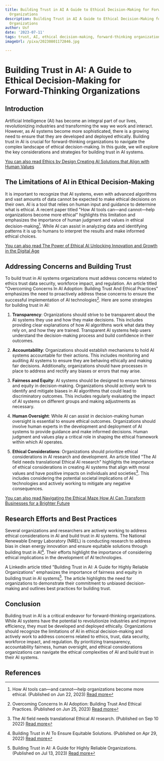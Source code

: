 ```yaml
---
title: Building Trust in AI A Guide to Ethical Decision-Making for Forward-Thinking
  Organizations
description: Building Trust in AI A Guide to Ethical Decision-Making for Forward-Thinking
  Organizations
author: Usf
date: '2023-07-11'
tags: trust, AI, ethical decision-making, forward-thinking organizations
imageUrl: /pixa/20230801172846.jpg

---
```

# Building Trust  in AI: A Guide to Ethical Decision-Making for Forward-Thinking Organizations

## Introduction

Artificial Intelligence (AI) has become an integral part of our lives,  revolutionizing  industries and transforming the way we work and interact. However, as AI systems become more sophisticated, there is  a growing need to ensure that they are developed and deployed ethically. Building trust in AI is  crucial for forward-thinking organizations to navigate the complex landscape of ethical decision-making. In this guide, we will explore the  key considerations and strategies for building trust in AI systems.

[You can also read  Ethics by Design Creating AI Solutions that Align with  Human  Values](Ethics%20by%20Design%20Creating%20AI%20Solutions%20that%20Align%20with%20Human%20Values)


## The Limitations of AI in Ethical Decision-Making

It is important to recognize that AI systems, even with advanced algorithms and vast amounts of  data cannot be expected to make ethical decisions on their own. AI is  a tool that relies on human input and guidance to determine what is ethical.  A recent paper  titled "How AI tools can—and cannot—help organizations become more ethical" highlights this limitation and emphasizes the importance of human  judgment and values in ethical  decision-making[^1]. While  AI can assist in analyzing data and identifying patterns it is up to humans to interpret the results and make informed ethical choices.

[You can  also read  The  Power of Ethical AI Unlocking Innovation and Growth in  the Digital  Age](The%20Power%20of%20Ethical%20AI%20Unlocking%20Innovation%20and%20Growth%20in%20the%20Digital%20Age)


##  Addressing  Concerns and Building  Trust

To build trust in AI systems organizations must address concerns related to ethics trust data security, workforce impact,  and regulation. An article titled "Overcoming Concerns In AI Adoption:  Building  Trust And Ethical Practices" emphasizes the need to proactively address these concerns to ensure  the successful implementation of  AI technologies[^2]. Here are some strategies for building trust in AI:

1. **Transparency**: Organizations  should strive to be transparent about the AI systems they use and how they make decisions. This includes  providing  clear explanations of how AI algorithms work what data they rely on, and how they  are trained. Transparent AI systems  help  users understand the decision-making  process and build confidence in their outcomes.

2.  **Accountability**: Organizations should establish mechanisms to hold AI systems accountable for their  actions. This includes monitoring and auditing AI  systems to ensure  they are  behaving ethically and making fair decisions. Additionally,  organizations should  have processes in place to address and rectify any biases or errors that may arise.

3. **Fairness and Equity**: AI systems should be designed to  ensure fairness and equity in decision-making. Organizations should actively work to identify and mitigate biases in  AI algorithms that  could lead to discriminatory outcomes. This includes regularly evaluating the impact of AI systems on different groups and making adjustments as necessary.

4. **Human Oversight**: While AI can assist in  decision-making human oversight is essential to ensure  ethical  outcomes. Organizations should involve human experts in  the development and deployment of AI systems to provide guidance and make informed decisions. Human  judgment and values play a critical role  in shaping the ethical framework within which AI operates.

5. **Ethical Considerations**: Organizations should prioritize ethical considerations in AI research  and development. An article titled "The AI field needs translational Ethical AI research" highlights the importance of ethical considerations in creating AI  systems  that align with moral values and have positive impacts on individuals and societies[^4]. This includes considering the potential societal implications of AI  technologies and actively working to mitigate any negative consequences.

[You can also read Navigating the Ethical Maze How AI  Can Transform  Businesses for  a Brighter Future](Navigating%20the%20Ethical%20Maze%20How%20AI%20Can%20Transform%20Businesses%20for%20a%20Brighter%20Future)


## Research Efforts and Best Practices

Several organizations and researchers are actively working to address ethical considerations in  AI  and build  trust in AI systems. The National Renewable Energy Laboratory  (NREL) is conducting  research to address bias in clean energy innovation and ensure equitable solutions through building trust in AI[^3]. Their efforts highlight the  importance of considering ethical  implications in the development of AI technologies.

A LinkedIn article titled "Building Trust in AI: A Guide for Highly Reliable Organizations" emphasizes the importance of  fairness  and equity in building trust in AI systems[^5]. The article highlights the need for organizations to demonstrate their commitment to unbiased decision-making and outlines best practices for building trust.

## Conclusion

Building trust in AI is a critical endeavor for forward-thinking organizations. While  AI systems have the  potential to revolutionize  industries and improve efficiency, they must  be developed and deployed  ethically. Organizations should recognize  the limitations of  AI in ethical decision-making and actively work to  address concerns related to ethics, trust, data  security, workforce impact, and regulation. By prioritizing transparency, accountability fairness, human oversight, and ethical considerations organizations can navigate the ethical complexities of AI and build trust in their AI systems.

## References

[^1]: How AI tools can—and cannot—help organizations become more ethical. (Published  on Jun 22, 2023) [Read more](https://www.ncbi.nlm.nih.gov/pmc/articles/PMC10324517/)

[^2]: Overcoming Concerns  In AI Adoption: Building Trust And  Ethical Practices. (Published on Jun 25, 2023) [Read more](https://elearningindustry.com/overcoming-concerns-in-ai-adoption-building-trust-and-ethical-practices)

[^3]: Building Trust in AI To Ensure Equitable Solutions. (Published on  Apr 29, 2022) [Read more](https://www.nrel.gov/news/program/2022/building-trust-in-ai-to-ensure-equitable-solutions.html)

[^4]: The AI field needs translational Ethical AI research. (Published on Sep 10 2022)  [Read more](https://onlinelibrary.wiley.com/doi/full/10.1002/aaai.12062)

[^5]: Building Trust in AI: A Guide for Highly Reliable Organizations. (Published on Jul 13,  2023) [Read more](https://www.linkedin.com/pulse/building-trust-ai-guide-highly-reliable-organizations-david-isaacks)